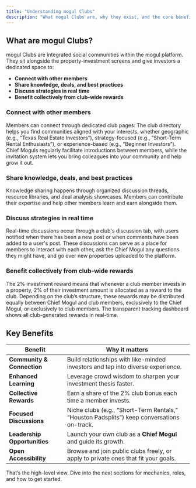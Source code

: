 ```yaml
---
title: "Understanding mogul Clubs"
description: "What mogul Clubs are, why they exist, and the core benefits of joining."
---
```


## What are mogul Clubs?

mogul Clubs are integrated social communities within the mogul platform. They sit alongside the property-investment screens and give investors a dedicated space to:

- **Connect with other members**
- **Share knowledge, deals, and best practices**
- **Discuss strategies in real time**
- **Benefit collectively from club-wide rewards**

### Connect with other members

Members can connect through dedicated club pages. The  club directory helps you find communities aligned with your interests, whether geographic (e.g., “Texas Real Estate Investors”), strategy-focused (e.g., “Short-Term Rental Enthusiasts”), or experience-based (e.g., “Beginner Investors”). Chief Moguls regularly facilitate introductions between members, while the invitation system lets you bring colleagues into your community and help grow it out.

### Share knowledge, deals, and best practices

Knowledge sharing happens through organized discussion threads, resource libraries, and deal analysis showcases. Members can contribute their expertise and help other members learn and earn alongside them.

### Discuss strategies in real time

Real-time discussions occur through a club's discussion tab, with users notified when there has been a new post or when comments have been added to a user's post. These discussions can serve as a place for members to interact with each other, ask the Chief Mogul any questions they might have, and go over new properties uploaded to the platform.

### Benefit collectively from club-wide rewards

The 2% investment reward means that whenever a club member invests in a property, 2% of their investment amount is allocated as a reward to the club. Depending on the club’s structure, these rewards may be distributed equally between Chief Mogul and club members, exclusively to the Chief Mogul, or exclusively to club members. The transparent tracking dashboard shows all club-generated rewards in real-time.

## Key Benefits

| Benefit                      | Why it matters                                                                             |
| ---------------------------- | ------------------------------------------------------------------------------------------ |
| **Community & Connection**   | Build relationships with like-minded investors and tap into diverse experience.            |
| **Enhanced Learning**        | Leverage crowd wisdom to sharpen your investment thesis faster.                            |
| **Collective Rewards**       | Earn a share of the 2% club bonus each time a member invests.                              |
| **Focused Discussions**      | Niche clubs (e.g., “Short-Term Rentals,” “Houston Padsplits”) keep conversations on-track. |
| **Leadership Opportunities** | Launch your own club as a **Chief Mogul** and guide its growth.                            |
| **Open Accessibility**       | Browse and join public clubs freely, or apply to private ones that fit your goals.         |

That’s the high-level view. Dive into the next sections for mechanics, roles, and how to get started.